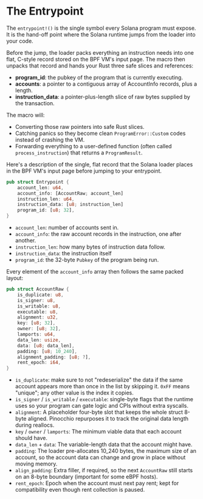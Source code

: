 
# The Entrypoint 

The `entrypoint!()` is the single symbol every Solana program must expose. It is the hand-off point where the Solana runtime jumps from the loader into your code.

Before the jump, the loader packs everything an instruction needs into one flat, C-style record stored on the BPF VM's input page. The macro then unpacks that record and hands your Rust three safe slices and references:
- **program_id**: the pubkey of the program that is currently executing.
- **accounts**: a pointer to a contiguous array of AccountInfo records, plus a length.
- **instruction_data**: a pointer-plus-length slice of raw bytes supplied by the transaction.

The macro will:
- Converting those raw pointers into safe Rust slices.
- Catching panics so they become clean `ProgramError::Custom` codes instead of crashing the VM.
- Forwarding everything to a user-defined function (often called `process_instruction`) that returns a `ProgramResult`.

Here's a description of the single, flat record that the Solana loader places in the BPF VM's input page before jumping to your entrypoint.

```rust
pub struct Entrypoint {
    account_len: u64,
    account_info: [AccountRaw; account_len]
    instruction_len: u64,
    instruction_data: [u8; instruction_len]
    program_id: [u8; 32],
}
```

- `account_len`: number of accounts sent in.
- `account_info`: the raw account records in the instruction, one after another.
- `instruction_len`: how many bytes of instruction data follow.
- `instruction_data`: the instruction itself
- `program_id`: the 32-byte `Pubkey` of the program being run.

Every element of the `account_info` array then follows the same packed layout:

```rust
pub struct AccountRaw {
    is_duplicate: u8,
    is_signer: u8,
    is_writable: u8,
    executable: u8,
    alignment: u32,
    key: [u8; 32],
    owner: [u8; 32],
    lamports: u64,
    data_len: usize,
    data: [u8; data_len],
    padding: [u8; 10_240],
    alignment_padding: [u8; ?],
    rent_epoch: i64,
}
```

- `is_duplicate`: make sure to not "redeserialize" the data if the same account appears more than once in the list by skipping it. `0xFF` means "unique"; any other value is the index it copies.
- `is_signer` / `is_writable` / `executable`: single-byte flags that the runtime uses so your program can gate logic and CPIs without extra syscalls.
- `alignment`: A placeholder four-byte slot that keeps the whole struct 8-byte aligned. Pinocchio repurposes it to track the original data length during reallocs.
- `key` / `owner` / `lamports`: The minimum viable data that each account should have.
- `data_len` + `data`: The variable-length data that the account might have.
- `padding`: The loader pre-allocates 10_240 bytes, the maximum size of an account, so the account data can change and grow in place without moving memory.
- `align_padding`: Extra filler, if required, so the next `AccountRaw` still starts on an 8-byte boundary (important for some eBPF hosts).
- `rent_epoch`:	Epoch when the account must next pay rent; kept for compatibility even though rent collection is paused.
